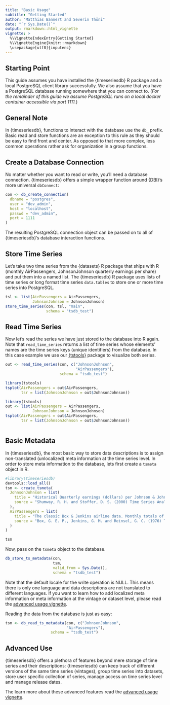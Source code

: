 ```yaml
---
title: "Basic Usage"
subtitle: "Getting Started"
author: "Matthias Bannert and Severin Thöni"
date: "`r Sys.Date()`"
output: rmarkdown::html_vignette
vignette: >
  %\VignetteIndexEntry{Getting Started}
  %\VignetteEngine{knitr::rmarkdown}
  \usepackage[utf8]{inputenc}
---
```


## Starting Point

This guide assumes you have installed the {timeseriesdb} R package and a local PostgreSQL client library successfully. We also assume that you have a PostgreSQL database running somewhere that you can connect to. (*For the remainder of this guide we assume PostgreSQL runs on a local docker container accessible via port 1111.*)

## General Note

In {timeseriesdb}, functions to interact with the database use the `db_` prefix. 
Basic read and store functions are an exception to this rule as they should be easy to find
front and center. As opposed to that more complex, less common operations rather 
ask for organization in a group functions.

## Create a Database Connection

No matter whether you want to read or write, you'll need a database connection. {timeseriesdb}
offers a simple wrapper function around {DBI}'s more universal `dbConnect`:

```r
con <- db_create_connection(
  dbname = "postgres",
  user = "dev_admin",
  host = "localhost",
  passwd = "dev_admin",
  port = 1111
)
```

The resulting PostgreSQL connection object can be passed on to all of {timeseriesdb}'s
database interaction functions. 


## Store Time Series 

Let's take two time series from the {datasets} R package that ships with R (monthly AirPassengers, JohnsonJohnson quarterly earnings per share) and put them into a named list. The {timeseriesdb} R package uses lists of time series or long format time series `data.tables` to store one or more time series into PostgreSQL. 

```r
tsl <- list(AirPassengers = AirPassengers,
            JohnsonJohnson = JohnsonJohnson)
store_time_series(con, tsl, "main",
                  schema = "tsdb_test")

```
 
## Read Time Series
 
Now let's read the series we have just stored to the database into R again. 
Note that `read_time_series` returns a list of time series whose elements' names
are the time series keys (unique identifiers) from the database. In this case
example we use our [{tstools}](https://cran.r-project.org/package=tstools) package to visualize both series. 
 
```r

out <- read_time_series(con, c("JohnsonJohnson",
                               "AirPassengers"),
                        schema = "tsdb_test")

library(tstools)
tsplot(AirPassengers = out$AirPassengers,
       tsr = list(JohnsonJohnson = out$JohnsonJohnson))
```

```r
library(tstools)
out <- list(AirPassengers = AirPassengers,
            JohnsonJohnson = JohnsonJohnson)
tsplot(AirPassengers = out$AirPassengers,
       tsr = list(JohnsonJohnson = out$JohnsonJohnson))



```



## Basic Metadata 

In {timeseriesdb}, the most basic way to store data descriptions is to assign non-translated (unlocalized) meta information at the time series level. In order to store meta information
to the database, lets first create a `tsmeta` object in R. 


```r
#library(timeseriesdb)
devtools::load_all()
tsm <- create_tsmeta(
  JohnsonJohnson = list(
    title = "Historical Quarterly earnings (dollars) per Johnson & Johnson share",
    source = "Shumway, R. H. and Stoffer, D. S. (2000) Time Series Analysis and its Applications. Second Edition. Springer. Example 1.1"  
  ),
  AirPassengers = list(
    title = "The classic Box & Jenkins airline data. Monthly totals of international airline passengers",
    source = "Box, G. E. P., Jenkins, G. M. and Reinsel, G. C. (1976) Time Series Analysis, Forecasting and Control. Third Edition. Holden-Day. Series G."
  )
)

tsm
```

Now, pass on the `tsmeta` object to the database. 


```r

db_store_ts_metadata(con,
                     tsm,
                     valid_from = Sys.Date(),
                     schema = "tsdb_test")

```
Note that the default locale for the write operation is NULL. 
This means there is only one language and data descriptions are 
not translated to different languages. If you want to learn how to add localized meta information
or meta information at the vintage or dataset level, please read the [advanced usage vignette](a02_advanced_usage.html). 

Reading the data from the database is just as easy: 


```r
tsm <- db_read_ts_metadata(con, c("JohnsonJohnson",
                           "AirPassengers"),
                    schema = "tsdb_test")


```



## Advanced Use

{timeseriesdb} offers a plethora of features beyond mere storage of time series and 
their descriptions: {timeseriesdb} can keep track of different versions of the 
same time series (vintages), group time series into datasets, store user specific 
collection of series, manage access on time series level and manage release dates. 

The learn more about these advanced features read the [advanced usage vignette](a02_advanced_usage.html).








